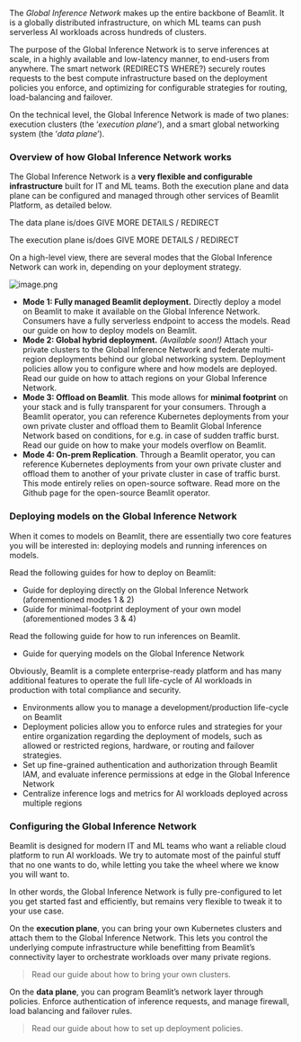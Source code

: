 

The *Global Inference Network* makes up the entire backbone of Beamlit. It is a globally distributed infrastructure, on which ML teams can push serverless AI workloads across hundreds of clusters.

The purpose of the Global Inference Network is to serve inferences at scale, in a highly available and low-latency manner, to end-users from anywhere. The smart network (REDIRECTS WHERE?) securely routes requests to the best compute infrastructure based on the deployment policies you enforce, and optimizing for configurable strategies for routing, load-balancing and failover. 

On the technical level, the Global Inference Network is made of two planes: execution clusters (the ‘*execution plane*’), and a smart global networking system (the ‘*data plane*’).

### Overview of how Global Inference Network works

The Global Inference Network is a **very flexible and configurable infrastructure** built for IT and ML teams. Both the execution plane and data plane can be configured and managed through other services of Beamlit Platform, as detailed below.

The data plane is/does GIVE MORE DETAILS / REDIRECT

The execution plane is/does GIVE MORE DETAILS / REDIRECT

On a high-level view, there are several modes that the Global Inference Network can work in, depending on your deployment strategy.

![image.png](Global%20Inference%20Network/image.png)

- **Mode 1: Fully managed Beamlit deployment.** Directly deploy a model on Beamlit to make it available on the Global Inference Network. Consumers have a fully serverless endpoint to access the models. Read our guide on how to deploy models on Beamlit.
- **Mode 2: Global hybrid deployment.** *(Available soon!)* Attach your private clusters to the Global Inference Network and federate multi-region deployments behind our global networking system. Deployment policies allow you to configure where and how models are deployed. Read our guide on how to attach regions on your Global Inference Network.
- **Mode 3: Offload on Beamlit**. This mode allows for **minimal footprint** on your stack and is fully transparent for your consumers. Through a Beamlit operator, you can reference Kubernetes deployments from your own private cluster and offload them to Beamlit Global Inference Network based on conditions, for e.g. in case of sudden traffic burst. Read our guide on how to make your models overflow on Beamlit.
- **Mode 4: On-prem Replication**. Through a Beamlit operator, you can reference Kubernetes deployments from your own private cluster and offload them to another of your private cluster in case of traffic burst. This mode entirely relies on open-source software. Read more on the Github page for the open-source Beamlit operator.

### Deploying models on the Global Inference Network

When it comes to models on Beamlit, there are essentially two core features you will be interested in: deploying models and running inferences on models.

Read the following guides for how to deploy on Beamlit:

- Guide for deploying directly on the Global Inference Network (aforementioned modes 1 & 2)
- Guide for minimal-footprint deployment of your own model (aforementioned modes 3 & 4)

Read the following guide for how to run inferences on Beamlit.

- Guide for querying models on the Global Inference Network

Obviously, Beamlit is a complete enterprise-ready platform and has many additional features to operate the full life-cycle of AI workloads in production with total compliance and security.

- Environments allow you to manage a development/production life-cycle on Beamlit
- Deployment policies allow you to enforce rules and strategies for your entire organization regarding the deployment of models, such as allowed or restricted regions, hardware, or routing and failover strategies.
- Set up fine-grained authentication and authorization through Beamlit IAM, and evaluate inference permissions at edge in the Global Inference Network
- Centralize inference logs and metrics for AI workloads deployed across multiple regions

### Configuring the Global Inference Network

Beamlit is designed for modern IT and ML teams who want a reliable cloud platform to run AI workloads. We try to automate most of the painful stuff that no one wants to do, while letting you take the wheel where we know you will want to. 

In other words, the Global Inference Network is fully pre-configured to let you get started fast and efficiently, but remains very flexible to tweak it to your use case.  

On the **execution plane**, you can bring your own Kubernetes clusters and attach them to the Global Inference Network. This lets you control the underlying compute infrastructure while benefitting from Beamlit’s connectivity layer to orchestrate workloads over many private regions.

> Read our guide about how to bring your own clusters.

On the **data plane**, you can program Beamlit’s network layer through policies. Enforce authentication of inference requests, and manage firewall, load balancing and failover rules.

> Read our guide about how to set up deployment policies.